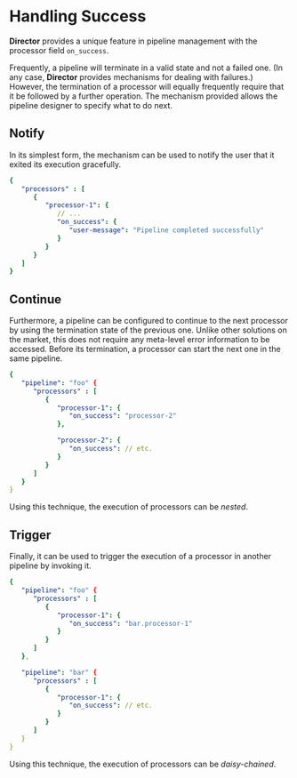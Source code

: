 # Handling Success

**Director** provides a unique feature in pipeline management with the processor field `on_success`.

Frequently, a pipeline will terminate in a valid state and not a failed one. (In any case, **Director** provides mechanisms for dealing with failures.) However, the termination of a processor will equally frequently require that it be followed by a further operation. The mechanism provided allows the pipeline designer to specify what to do next.

## Notify

In its simplest form, the mechanism can be used to notify the user that it exited its execution gracefully.

```yaml
{
   "processors" : [
      {
         "processor-1": {
            // ...
            "on_success": {
               "user-message": "Pipeline completed successfully"
            }
         }
      }
   ]
}
```

## Continue

Furthermore, a pipeline can be configured to continue to the next processor by using the termination state of the previous one. Unlike other solutions on the market, this does not require any meta-level error information to be accessed. Before its termination, a processor can start the next one in the same pipeline.

```yaml
{
   "pipeline": "foo" {
      "processors" : [
         {
            "processor-1": {
               "on_success": "processor-2"
            },

            "processor-2": {
               "on_success": // etc.
            }
         }
      ]
   }
}
```

Using this technique, the execution of processors can be _nested_.

## Trigger

Finally, it can be used to trigger the execution of a processor in another pipeline by invoking it.

```yaml
{
   "pipeline": "foo" {
      "processors" : [
         {
            "processor-1": {
               "on_success": "bar.processor-1"
            }
         }
      ]
   },

   "pipeline": "bar" {
      "processors" : [
         {
            "processor-1": {
               "on_success": // etc.
            }
         }
      ]
   }
}
```

Using this technique, the execution of processors can be _daisy-chained_.
